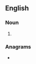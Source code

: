 ==English==

===Noun===
{{head|en|noun plural form}}

# {{plural of|mover|lang=en}}

===Anagrams===
* {{anagrams|en|a=emorsv|vomers}}